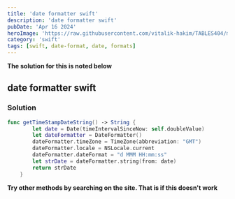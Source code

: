 ```yaml
---
title: 'date formatter swift'
description: 'date formatter swift'
pubDate: 'Apr 16 2024'
heroImage: 'https://raw.githubusercontent.com/vitalik-hakim/TABLES404/main/error_b/swift.png'
category: 'swift'
tags: [swift, date-format, date, formats]
---
```


**The solution for this is noted below**

## date formatter swift

### Solution

```swift
func getTimeStampDateString() -> String {
        let date = Date(timeIntervalSinceNow: self.doubleValue)
        let dateFormatter = DateFormatter()
        dateFormatter.timeZone = TimeZone(abbreviation: "GMT")
        dateFormatter.locale = NSLocale.current
        dateFormatter.dateFormat = "d MMM HH:mm:ss"
        let strDate = dateFormatter.string(from: date)
        return strDate
    }
```

**Try other methods by searching on the site. That is if this doesn't work**
